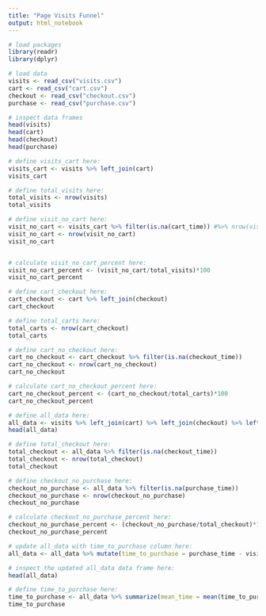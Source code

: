 ```yaml
---
title: "Page Visits Funnel"
output: html_notebook
---
```


```r
# load packages
library(readr)
library(dplyr)
```

```r
# load data
visits <- read_csv("visits.csv")
cart <- read_csv("cart.csv")
checkout <- read_csv("checkout.csv")
purchase <- read_csv("purchase.csv")
```

```r
# inspect data frames
head(visits)
head(cart)
head(checkout)
head(purchase)
```

```r
# define visits_cart here:
visits_cart <- visits %>% left_join(cart)
visits_cart


```

```r
# define total_visits here:
total_visits <- nrow(visits)
total_visits

```

```r
# define visit_no_cart here:
visit_no_cart <- visits_cart %>% filter(is.na(cart_time)) #%>% nrow(visit_no_cart)
visit_no_cart <- nrow(visit_no_cart)
visit_no_cart



```

```r
# calculate visit_no_cart_percent here:
visit_no_cart_percent <- (visit_no_cart/total_visits)*100
visit_no_cart_percent
```

```r
# define cart_checkout here:
cart_checkout <- cart %>% left_join(checkout)
cart_checkout
```

```r
# define total_carts here:
total_carts <- nrow(cart_checkout)
total_carts
```

```r
# define cart_no_checkout here:
cart_no_checkout <- cart_checkout %>% filter(is.na(checkout_time))
cart_no_checkout <- nrow(cart_no_checkout)
cart_no_checkout
```

```r
# calculate cart_no_checkout_percent here:
cart_no_checkout_percent <- (cart_no_checkout/total_carts)*100
cart_no_checkout_percent
```

```r
# define all_data here:
all_data <- visits %>% left_join(cart) %>% left_join(checkout) %>% left_join(purchase)
head(all_data)
```

```r
# define total_checkout here:
total_checkout <- all_data %>% filter(is.na(checkout_time))
total_checkout <- nrow(total_checkout)
total_checkout
```

```r
# define checkout_no_purchase here:
checkout_no_purchase <- all_data %>% filter(is.na(purchase_time))
checkout_no_purchase <- nrow(checkout_no_purchase)
checkout_no_purchase
```

```r
# calculate checkout_no_purchase_percent here:
checkout_no_purchase_percent <- (checkout_no_purchase/total_checkout)*100
checkout_no_purchase_percent
```

```r
# update all_data with time_to_purchase column here:
all_data <- all_data %>% mutate(time_to_purchase = purchase_time - visit_time)

```

```r
# inspect the updated all_data data frame here:
head(all_data)
```

```r
# define time_to_purchase here:
time_to_purchase <- all_data %>% summarize(mean_time = mean(time_to_purchase, na.rm = TRUE))
time_to_purchase


```
